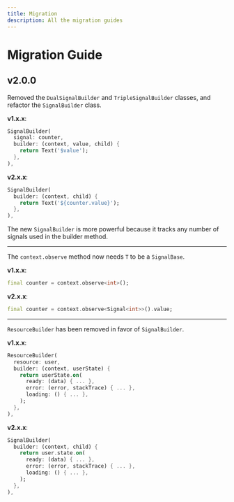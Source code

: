 ```yaml
---
title: Migration
description: All the migration guides
---
```


# Migration Guide

## v2.0.0

Removed the `DualSignalBuilder` and `TripleSignalBuilder` classes, and refactor the `SignalBuilder` class.

**v1.x.x**:
```dart
SignalBuilder(
  signal: counter,
  builder: (context, value, child) {
    return Text('$value');
  },
),
```

**v2.x.x**:
```dart
SignalBuilder(
  builder: (context, child) {
    return Text('${counter.value}');
  },
),
```

The new `SignalBuilder` is more powerful because it tracks any number of signals used in the builder method.

---

The `context.observe` method now needs `T` to be a `SignalBase`.

**v1.x.x**:
```dart
final counter = context.observe<int>();
```

**v2.x.x**:
```dart
final counter = context.observe<Signal<int>>().value;
```

---

`ResourceBuilder` has been removed in favor of `SignalBuilder`.

**v1.x.x**:
```dart
ResourceBuilder(
  resource: user,
  builder: (context, userState) {
    return userState.on(
      ready: (data) { ... },
      error: (error, stackTrace) { ... },
      loading: () { ... },
    );
  },
),
```

**v2.x.x**:
```dart
SignalBuilder(
  builder: (context, child) {
    return user.state.on(
      ready: (data) { ... },
      error: (error, stackTrace) { ... },
      loading: () { ... },
    );
  },
),

